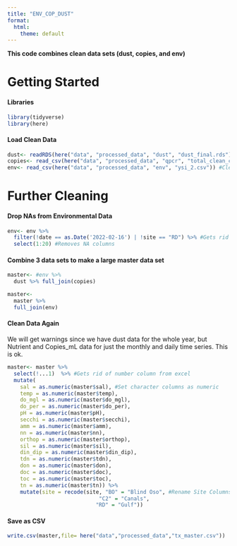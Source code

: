 ```yaml
---
title: "ENV_COP_DUST"
format:
  html:
    theme: default
---
```


**This code combines clean data sets (dust, copies, and env)**

# Getting Started

#### Libraries

```r
library(tidyverse)
library(here)
```

#### Load Clean Data

```r
dust<- readRDS(here("data", "processed_data", "dust", "dust_final.rds")) #Clean dust data
copies<- read_csv(here("data", "processed_data", "qpcr", "total_clean_copies.csv")) #Clean Copies Data
env<- read_csv(here("data", "processed_data", "env", "ysi_2.csv")) #Clean Environmental Data
```

# Further Cleaning

#### Drop NAs from Environmental Data

```r
env<- env %>%
  filter(!date == as.Date('2022-02-16') | !site == "RD") %>% #Gets rid of NA
  select(1:20) #Removes NA columns
```

#### Combine 3 data sets to make a large master data set

```r
master<- #env %>% 
  dust %>% full_join(copies)

master<-
  master %>%
  full_join(env)
```

#### Clean Data Again

We will get warnings since we have dust data for the whole year, but Nutrient and Copies_mL data for just the monthly and daily time series. This is ok.

```r
master<- master %>%
  select(!...1)  %>% #Gets rid of number column from excel
  mutate(
    sal = as.numeric(master$sal), #Set character columns as numeric
    temp = as.numeric(master$temp),
    do_mgl = as.numeric(master$do_mgl),
    do_per = as.numeric(master$do_per),
    pH = as.numeric(master$pH),
    secchi = as.numeric(master$secchi),
    amm = as.numeric(master$amm),
    nn = as.numeric(master$nn),
    orthop = as.numeric(master$orthop),
    sil = as.numeric(master$sil),
    din_dip = as.numeric(master$din_dip),
    tdn = as.numeric(master$tdn),
    don = as.numeric(master$don),
    doc = as.numeric(master$doc),
    toc = as.numeric(master$toc),
    tn = as.numeric(master$tn)) %>%
    mutate(site = recode(site, "BO" = "Blind Oso", #Rename Site Columns
                             "C2" = "Canals",
                            "RD" = "Gulf"))
```

#### Save as CSV

```r
write.csv(master,file= here("data","processed_data","tx_master.csv")) 

```
